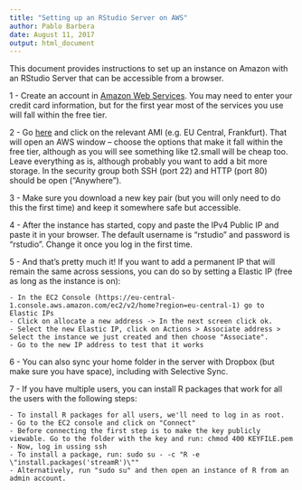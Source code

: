 ```yaml
---
title: "Setting up an RStudio Server on AWS"
author: Pablo Barbera
date: August 11, 2017
output: html_document
---
```



This document provides instructions to set up an instance on Amazon with an RStudio Server that can be accessible from a browser.

1 - Create an account in [Amazon Web Services](https://aws.amazon.com/). You may need to enter your credit card information, but for the first year most of the services you use will fall within the free tier.

2 - Go [here](http://www.louisaslett.com/RStudio_AMI/) and click on the relevant AMI (e.g. EU Central, Frankfurt). That will open an AWS window -- choose the options that make it fall within the free tier, although as you will see something like t2.small will be cheap too. Leave everything as is, although probably you want to add a bit more storage. In the security group both SSH (port 22) and HTTP (port 80) should be open ("Anywhere").

3 - Make sure you download a new key pair (but you will only need to do this the first time) and keep it somewhere safe but accessible.

4 - After the instance has started, copy and paste the IPv4 Public IP and paste it in your browser. The default username is "rstudio" and password is "rstudio". Change it once you log in the first time.

5 - And that's pretty much it! If you want to add a permanent IP that will remain the same across sessions, you can do so by setting a Elastic IP (free as long as the instance is on):

    - In the EC2 Console (https://eu-central-1.console.aws.amazon.com/ec2/v2/home?region=eu-central-1) go to Elastic IPs
    - Click on allocate a new address -> In the next screen click ok.
    - Select the new Elastic IP, click on Actions > Associate address > Select the instance we just created and then choose "Associate".
    - Go to the new IP address to test that it works

6 - You can also sync your home folder in the server with Dropbox (but make sure you have space), including with Selective Sync.

7 - If you have multiple users, you can install R packages that work for all the users with the following steps:

    - To install R packages for all users, we'll need to log in as root.
    - Go to the EC2 console and click on "Connect"
    - Before connecting the first step is to make the key publicly viewable. Go to the folder with the key and run: chmod 400 KEYFILE.pem
    - Now, log in ussing ssh
    - To install a package, run: sudo su - -c "R -e \"install.packages('streamR')\""
    - Alternatively, run "sudo su" and then open an instance of R from an admin account.


